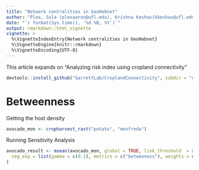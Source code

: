 ```yaml
---
title: "Network centralities in GeoHabnet"
author: "Plex, Sula (plexaaron@ufl.edu), Krishna Keshav(kkeshav@ufl.edu)"
date: "`r format(Sys.time(), '%d %B, %Y')`"
output: rmarkdown::html_vignette
vignette: >
  %\VignetteIndexEntry{Network centralities in GeoHabnet}
  %\VignetteEngine{knitr::rmarkdown}
  %\VignetteEncoding{UTF-8}
---
```


This article expands on "Analyzing risk index using cropland connectivity"

```r
devtools::install_github("GarrettLab/CroplandConnectivity", subdir = "geohabnet", ref = "ms")
```

# Betweenness

Getting the host density

```r
avocado_mon <- cropharvest_rast("potato", "monfreda")
```

Running Sensitivity Analysis

```r
avocado_result <- msean(avocado_mon, global = TRUE, link_threshold  = 0.000001, inv_pl = list(beta = c(0.5), metrics = c("betweeness"), weights = c(100), cutoff = -1), res = 24,
  neg_exp = list(gamma = c(0.1), metrics = c("betweeness"), weights = c(100), cutoff = -1)
)
```

